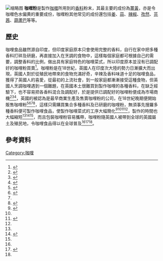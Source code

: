 {{Expand language|1=en|time=2020-11-18T05:59:36+00:00}}
[[File:Curry_powder_in_the_spice-bazaar_in_Istanbul.jpg|缩略图]]
'''咖喱粉'''是製作[[咖哩|咖喱]]所用到的[[香辛料|香料]]粉末，其最主要的成份為[[薑黃|薑黃]]，亦是令咖喱色水偏黄的重要成份，咖喱粉其他常见的成份還包括[[薑|姜]]、[[蒜|蒜]]、[[辣椒_(果实)|辣椒]]、[[孜然|孜然]]、[[芫荽|芫茜]]、[[胡芦巴|葫蘆巴]]等等。

== 歷史 ==
咖哩食品雖然源自印度，但印度家庭原本只會使用完整的香料，自行在家中把多種香料打碎及研磨，再直接加入在烹調的食物中，這樣每個家庭都可根據自己的需要，調整香料的比例，做出具有家庭特色的咖哩菜式，所以印度原本並沒有已調配好的咖哩粉買賣<ref name="auto1">{{Cite news|url=https://www.telegraph.co.uk/news/earth/agriculture/food/12097923/Monks-discover-chicken-curry-recipe-in-200-year-old-cookbook.html|title=Monks discover chicken curry recipe in 200-year-old cookbook|last=Jamieson|first=Sophie|date=13 January 2016|work=The Daily Telegraph|accessdate=2022-04-24|archive-date=2022-04-24|archive-url=https://web.archive.org/web/20220424090245/https://www.telegraph.co.uk/news/earth/agriculture/food/12097923/Monks-discover-chicken-curry-recipe-in-200-year-old-cookbook.html}}</ref>。咖哩粉是在18世紀，英國人在印度次大陸的勢力日漸擴大而出現，英國人對於從殖民地帶來的食物充滿好奇，辛辣及香料味道十足的咖哩食品，獲得了英國人的喜愛，從最初的上流社會，到一般家庭都漸漸接受這種食物，但英國人烹調咖哩遇到一個難題，在英國本土很難買到製作咖哩的各種香料，在缺乏經驗下，也不容易把各香料混合及調配好，於是提供已調配好的咖哩粉便成為市場商機<ref name="#1">{{Cite web|url=http://www.bl.uk/learning/timeline/item126721.html|title=First British advert for curry powder|website=www.bl.uk|access-date=2022-04-24|archive-date=2021-08-23|archive-url=https://web.archive.org/web/20210823180723/http://www.bl.uk/learning/timeline/item126721.html}}</ref><ref name="ChaudhuriStrobel1992">{{cite book|author1=Nupur Chaudhuri|author2=Margaret Strobel|title=Western Women and Imperialism: Complicity and Resistance|url=https://books.google.com/books?id=-jH6LEPVn80C&pg=PA240|year=1992|publisher=Indiana University Press|isbn=0-253-20705-3|pages=240–|access-date=2022-04-24|archive-date=2022-05-12|archive-url=https://web.archive.org/web/20220512215208/https://books.google.com/books?id=-jH6LEPVn80C&pg=PA240}}</ref><ref name="#2">{{Cite web|date=1784|title=First British advert for curry powder|url=https://www.bl.uk/learning/timeline/item126721.html|url-status=live|archive-url=https://web.archive.org/web/20121012021434/https://www.bl.uk/learning/timeline/item126721.html|archive-date=12 October 2012|website=British Library}}</ref>，英國的{{tsl|en|Crosse & Blackwell}}被認為是最早商業生產及售賣咖哩粉的公司，在18世紀晚期便開始販售咖哩粉<ref name="#3">{{Cite news|url=https://www.independent.co.uk/arts-entertainment/tv/inside-factory-tv-review-greg-wallace-curry-chicken-tikka-masala-a8489311.html|title=TV review: Inside the Factory lifts the lid on how our curries are made|date=15 August 2018|work=The Independent|accessdate=2022-04-24|archive-date=2021-10-17|archive-url=https://web.archive.org/web/20211017012043/https://www.independent.co.uk/arts-entertainment/tv/inside-factory-tv-review-greg-wallace-curry-chicken-tikka-masala-a8489311.html}}</ref><ref name="taylor">{{cite web|last=Taylor|first=Anna-Louise|date=11 October 2013|title=Curry: Where did it come from?|url=http://www.bbc.co.uk/food/0/24432750|url-status=dead|archive-url=https://web.archive.org/web/20140329151125/http://www.bbc.co.uk/food/0/24432750|archive-date=29 March 2014|access-date=|publisher=BBC: Food Knowledge and Learning}}</ref><ref name="auto1"/><ref name="#4">{{Cite web|title=Curry Powder from The Virginia Housewife by Mary Randolph|url=https://app.ckbk.com/recipe/virg40027c15s001r009/curry-powder|access-date=2021-08-23|website=app.ckbk.com|language=en|archive-date=2021-08-23|archive-url=https://web.archive.org/web/20210823182159/https://app.ckbk.com/recipe/virg40027c15s001r009/curry-powder}}</ref>，這樣只需購買集合多種香料及已研磨的咖哩粉，無須事先搜羅多種香料便可製作咖哩食品，使製作咖哩菜式的工序大幅簡化<ref name="auto1">{{Cite news|url=https://www.telegraph.co.uk/news/earth/agriculture/food/12097923/Monks-discover-chicken-curry-recipe-in-200-year-old-cookbook.html|title=Monks discover chicken curry recipe in 200-year-old cookbook|last=Jamieson|first=Sophie|date=13 January 2016|work=The Daily Telegraph}}</ref><ref name="#1"/><ref name="ChaudhuriStrobel1992">{{cite book|author1=Nupur Chaudhuri|author2=Margaret Strobel|title=Western Women and Imperialism: Complicity and Resistance|url=https://books.google.com/books?id=-jH6LEPVn80C&pg=PA240|year=1992|publisher=Indiana University Press|isbn=0-253-20705-3|pages=240–}}</ref><ref name="#2"/>，製作的時間也大幅縮短<ref name="#3"/><ref name="taylor">{{cite web|last=Taylor|first=Anna-Louise|date=11 October 2013|title=Curry: Where did it come from?|url=http://www.bbc.co.uk/food/0/24432750|url-status=dead|archive-url=https://web.archive.org/web/20140329151125/http://www.bbc.co.uk/food/0/24432750|archive-date=29 March 2014|access-date=|publisher=BBC: Food Knowledge and Learning}}</ref><ref name="auto1"/>，而且包裝咖哩粉容易攜帶，咖哩粉隨英國人被帶到全球的英國屬土及殖民地，令咖哩食品得以在全球普及<ref name="#4"/><ref name="#5">{{Cite web|last=Moran|first=Frieda|title=From curried wombat to rendang and doro wat: a brief history of curry in Australia|url=http://theconversation.com/from-curried-wombat-to-rendang-and-doro-wat-a-brief-history-of-curry-in-australia-150370|access-date=2021-08-23|website=The Conversation|language=en|archive-date=2021-10-06|archive-url=https://web.archive.org/web/20211006151636/https://theconversation.com/from-curried-wombat-to-rendang-and-doro-wat-a-brief-history-of-curry-in-australia-150370}}</ref><ref name="#5"/>。

== 參考資料 ==
{{reflist|2}}

[[Category:咖哩|Category:咖哩]]
